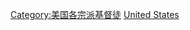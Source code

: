 {{Commons category|Latter-day Saints from the United States}}

[[Category:美国各宗派基督徒|Category:美国各宗派基督徒]]
[[Category:各國後期聖徒|United States]]